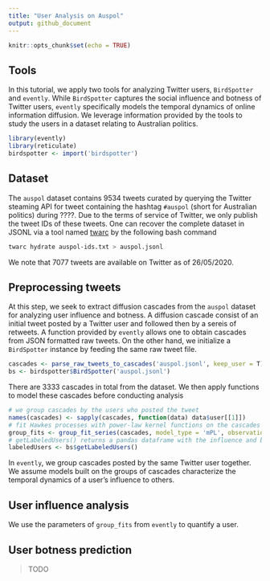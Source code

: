 ```yaml
---
title: "User Analysis on Auspol"
output: github_document
---
```


```r
knitr::opts_chunk$set(echo = TRUE)
```

## Tools

In this tutorial, we apply two tools for analyzing Twitter users, `BirdSpotter` and `evently`. While `BirdSpotter` captures the social influence and botness of Twitter users, `evently` specifically models the temporal dynamics of online information diffusion. We leverage information provided by the tools to study the users in a dataset relating to Australian politics.
```r
library(evently)
library(reticulate)
birdspotter <- import('birdspotter')
```

## Dataset

The `auspol` dataset contains 9534 tweets curated by querying the Twitter steaming API for tweet containing the hashtag `#auspol` (short for Australian politics) during ????. Due to the terms of service of Twitter, we only publish the tweet IDs of these tweets. One can recover the complete dataset in JSONL via a tool named [twarc](https://github.com/DocNow/twarc) by the following bash command
```bash
twarc hydrate auspol-ids.txt > auspol.jsonl
```
We note that 7077 tweets are available on Twitter as of 26/05/2020. 

## Preprocessing tweets

At this step, we seek to extract diffusion cascades from the `auspol` dataset for analyzing user influence and botness. A diffusion cascade consist of an initial tweet posted by a Twitter user and followed then by a sereis of retweets. A function provided by `evently` allows one to obtain cascades from JSON formatted raw tweets. On the other hand, we initialize a `BirdSpotter` instance by feeding the same raw tweet file.
```r
cascades <- parse_raw_tweets_to_cascades('auspol.jsonl', keep_user = T)
bs <- birdspotter$BirdSpotter('auspol.jsonl')
```
There are 3333 cascades in total from the dataset. We then apply functions to model these cascades before conducting analysis
```r
# we group cascades by the users who posted the tweet
names(cascades) <- sapply(cascades, function(data) data$user[[1]])
# fit Hawkes processes with power-law kernel functions on the cascades
group_fits <- group_fit_series(cascades, model_type = 'mPL', observation_times = Inf, cores = 15)
# getLabeledUsers() returns a pandas dataframe with the influence and botness labels of users 
labeledUsers <- bs$getLabeledUsers()
```
In `evently`, we group cascades posted by the same Twitter user together. We assume models built on the groups of cascades characterize the temporal dynamics of a user's influence to others.

## User influence analysis
We use the parameters of `group_fits` from `evently` to quantify a user.

## User botness prediction

> TODO